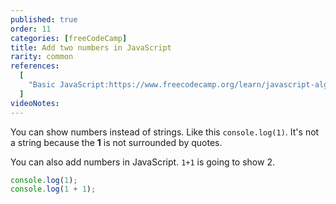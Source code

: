 ```yaml
---
published: true
order: 11
categories: [freeCodeCamp]
title: Add two numbers in JavaScript
rarity: common
references:
  [
    "Basic JavaScript:https://www.freecodecamp.org/learn/javascript-algorithms-and-data-structures/basic-javascript",
  ]
videoNotes:
---
```


You can show numbers instead of strings. Like this `console.log(1)`. It's not a string because the **1** is not surrounded by quotes.

You can also add numbers in JavaScript. `1+1` is going to show 2.

```javascript
console.log(1);
console.log(1 + 1);
```